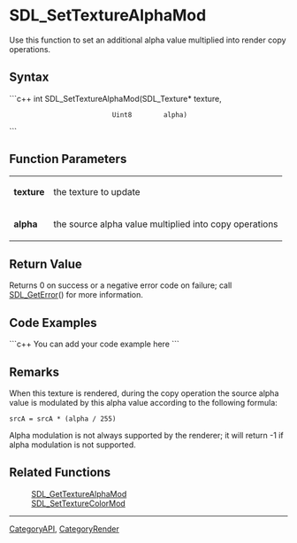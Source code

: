 <!-- pragma section-numbers off -->
<!-- pragma disable-camelcase -->

= SDL_SetTextureAlphaMod =
Use this function to set an additional alpha value multiplied into render copy operations.


== Syntax ==
```c++
int SDL_SetTextureAlphaMod(SDL_Texture* texture,
                           Uint8        alpha)
```

== Function Parameters ==
{|
|'''texture'''
|the texture to update
|-
|'''alpha'''
|the source alpha value multiplied into copy operations
|}

== Return Value ==
Returns 0 on success or a negative error code on failure; call [[SDL_GetError]]() for more information.

== Code Examples ==
```c++
You can add your code example here
```

== Remarks ==
When this texture is rendered, during the copy operation the source alpha value is modulated by this alpha value according to the following formula:
 <code>srcA = srcA * (alpha / 255)</code>

Alpha modulation is not always supported by the renderer; it will return -1 if alpha modulation is not supported.


== Related Functions ==
:[[SDL_GetTextureAlphaMod]]
:[[SDL_SetTextureColorMod]]

----
[[CategoryAPI]], [[CategoryRender]]
